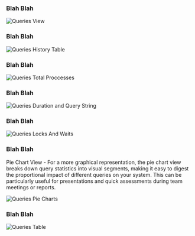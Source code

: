 ### Blah Blah


<img
  className="block dark:block"
  src="/images/queries/full-page.jpg"
  alt="Queries View"
/>


### Blah Blah

<img
  className="block dark:block"
  src="/images/queries/history.jpg"
  alt="Queries History Table"
/>

### Blah Blah

<img
  className="block dark:block"
  src="/images/queries/total-processes.jpg"
  alt="Queries Total Proccesses"
/>

### Blah Blah

<img
  className="block dark:block"
  src="/images/queries/query-and-duration.jpg"
  alt="Queries Duration and Query String"
/>  

### Blah Blah

<img
  className="block dark:block"
  src="/images/queries/locks-and-waits.jpg"
  alt="Queries Locks And Waits"
/>  

### Blah Blah


Pie Chart View - For a more graphical representation, the pie chart view breaks down query statistics into visual segments, making it easy to digest the proportional impact of different queries on your system. This can be particularly useful for presentations and quick assessments during team meetings or reports.

<img
  className="block dark:block"
  src="/images/queries/pie-charts.jpg"
  alt="Queries Pie Charts"
/>  

### Blah Blah


<img
  className="block dark:block"
  src="/images/queries/table.jpg"
  alt="Queries Table"
/>  
